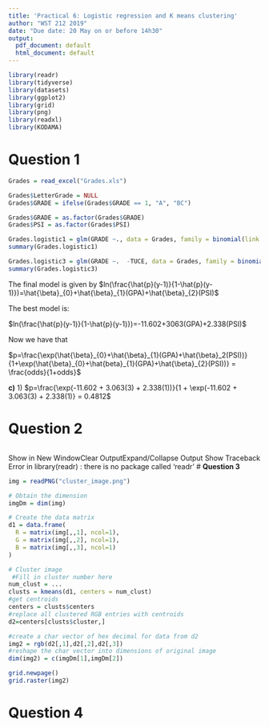 ```yaml
---
title: 'Practical 6: Logistic regression and K means clustering'
author: "WST 212 2019"
date: "Due date: 20 May on or before 14h30"
output:
  pdf_document: default
  html_document: default
---
```


```r
library(readr)
library(tidyverse)
library(datasets)
library(ggplot2)
library(grid)
library(png)
library(readxl)
library(KODAMA)

```

# **Question 1**


```r
Grades = read_excel("Grades.xls")

Grades$LetterGrade = NULL
Grades$GRADE = ifelse(Grades$GRADE == 1, "A", "BC")

Grades$GRADE = as.factor(Grades$GRADE)
Grades$PSI = as.factor(Grades$PSI)

Grades.logistic1 = glm(GRADE ~., data = Grades, family = binomial(link = logit))
summary(Grades.logistic1)

Grades.logistic3 = glm(GRADE ~.  -TUCE, data = Grades, family = binomial(link = logit))
summary(Grades.logistic3)


```
The final model is given by
$ln(\frac{\hat{p}(y-1)}{1-\hat{p}(y-1)})=\hat{\beta}_{0}+\hat{\beta}_{1}(GPA)+\hat{\beta}_{2}(PSI)$

The best model is:

$ln(\frac{\hat{p}(y-1)}{1-\hat{p}(y-1)})=-11.602+3063(GPA)+2.338(PSI)$

Now we have that

$p=\frac{\exp(\hat{\beta}_{0}+\hat{\beta}_{1}(GPA)+\hat{\beta}_2(PSI))}{1+\exp(\hat{\beta}_{0}+\hat{beta}_{1}(GPA)+\hat{\beta}_{2}(PSI))} = \frac{odds}{1+odds}$

**c)**
1) $p=\frac{\exp(-11.602 + 3.063(3) + 2.338(1))}{1 + \exp(-11.602 + 3.063(3) + 2.338(1)} = 0.4812$


# **Question 2**
```r

```


Show in New WindowClear OutputExpand/Collapse Output
 Show Traceback
Error in library(readr) : there is no package called ‘readr’
# **Question 3**

```r
img = readPNG("cluster_image.png")

# Obtain the dimension
imgDm = dim(img)

# Create the data matrix
d1 = data.frame(
  R = matrix(img[,,1], ncol=1),
  G = matrix(img[,,2], ncol=1),
  B = matrix(img[,,3], ncol=1)
)

# Cluster image
 #Fill in cluster number here
num_clust = ...   
clusts = kmeans(d1, centers = num_clust)
#get centroids
centers = clusts$centers    
#replace all clustered RGB entries with centroids
d2=centers[clusts$cluster,] 

#create a char vector of hex decimal for data from d2
img2 = rgb(d2[,1],d2[,2],d2[,3]) 
#reshape the char vector into dimensions of original image
dim(img2) = c(imgDm[1],imgDm[2]) 

grid.newpage()
grid.raster(img2)
```


# **Question 4**

```r

```




